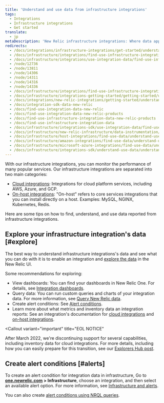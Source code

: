 ```yaml
---
title: 'Understand and use data from infrastructure integrations'
tags:
  - Integrations
  - Infrastructure integrations
  - Get started
translate:
  - jp
metaDescription: 'New Relic infrastructure integrations: Where data appears in New Relic UI, how data is structured, and tips on how to use the data.'
redirects:
  - /docs/integrations/infrastructure-integrations/get-started/understand-use-data-infrastructure-integrations
  - /docs/infrastructure/integrations/find-use-infrastructure-integration-data-new-relic-products
  - /docs/infrastructure/integrations/use-integration-data/find-use-infrastructure-integration-data-new-relic-products
  - /node/12736
  - /node/13811
  - /node/14306
  - /node/14311
  - /node/14316
  - /node/14336
  - /docs/infrastructure/integrations/find-use-infrastructure-integration-data
  - /docs/infrastructure/integrations-getting-started/getting-started/understand-integration-data-data-types
  - /docs/integrations/new-relic-integrations/getting-started/understand-use-data-infrastructure-integrations
  - /docs/integration-sdk-data-new-relic
  - /docs/find-use-integration-data-new-relic
  - /docs/find-use-integration-data-new-relic-products
  - /docs/find-use-infrastructure-integration-data-new-relic-products
  - /docs/find-use-infrastructure-integration-data
  - /docs/infrastructure/integrations-sdk/use-integration-data/find-use-infrastructure-integration-data
  - /docs/infrastructure/new-relic-infrastructure/data-instrumentation/integration-data
  - /docs/infrastructure/host-integrations/find-use-data/understand-use-data
  - /docs/infrastructure/amazon-integrations/find-use-data/understand-use-integration-data
  - /docs/infrastructure/microsoft-azure-integrations/find-use-data/understand-use-integration-data
  - /docs/infrastructure/integrations-sdk/understand-use-data/understand-use-integration-data
---
```


With our infrastructure integrations, you can monitor the performance of many popular services. Our infrastructure integrations are separated into two main categories:

* [Cloud integrations](/docs/integrations/new-relic-integrations/getting-started/introduction-infrastructure-integrations#cloud): Integrations for cloud platform services, including AWS, Azure, and GCP.
* [On-host integrations](/docs/integrations/new-relic-integrations/getting-started/introduction-infrastructure-integrations#on-host): "On-host" refers to core services integrations that you can install directly on a host. Examples: MySQL, NGINX, Kubernetes, Redis.

Here are some tips on how to find, understand, and use data reported from infrastructure integrations.

## Explore your infrastructure integration's data [#explore]

The best way to understand infrastructure integrations's data and see what you can do with it is to enable an integration and [explore the data](/docs/query-your-data/explore-query-data/data-explorer/introduction-data-explorer) in the New Relic UI.

Some recommendations for exploring:

* View dashboards: You can find your dashboards in New Relic One. For details, see [Integration dashboards](/docs/integrations/new-relic-integrations/getting-started/infrastructure-integration-dashboards-charts).
* Query data: You can run custom queries and charts of your integration data. For more information, see [Query New Relic data](/docs/using-new-relic/data/understand-data/query-new-relic-data).
* Create alert conditions: See [Alert conditions](#alerts).
* Learn more about what metrics and inventory data an integration reports: See an integration's documentation for [cloud integrations](/docs/integrations/new-relic-integrations/getting-started/introduction-infrastructure-integrations#cloud) and [on-host integrations](/docs/integrations/new-relic-integrations/getting-started/introduction-infrastructure-integrations).

<Callout
  variant="important"
  title="EOL NOTICE"
>
  After March 2022, we're discontinuing support for several capabilities, including inventory data for cloud integrations. For more details, including how you can easily prepare for this transition, see our [Explorers Hub post](https://discuss.newrelic.com/t/important-upcoming-changes-to-capabilities-and-support-across-errors-classic-labels-service-infrastructure-on-host-snmp-integration-and-inventory-data-in-cloud-integrations/175370).
</Callout>

## Create alert conditions [#alerts]

To create an alert condition for integration data in infrastructure, Go to **[one.newrelic.com](http://one.newrelic.com) > Infrastructure**, choose an integration, and then select an available alert option. For more information, see [Infrastructure and alerts](/docs/infrastructure/new-relic-infrastructure/infrastructure-alert-conditions/infrastructure-alerts-add-edit-or-view-host-alert-information).

You can also create [alert conditions using NRQL queries](/docs/alerts/new-relic-alerts/defining-conditions/create-alert-conditions-nrql-queries).
